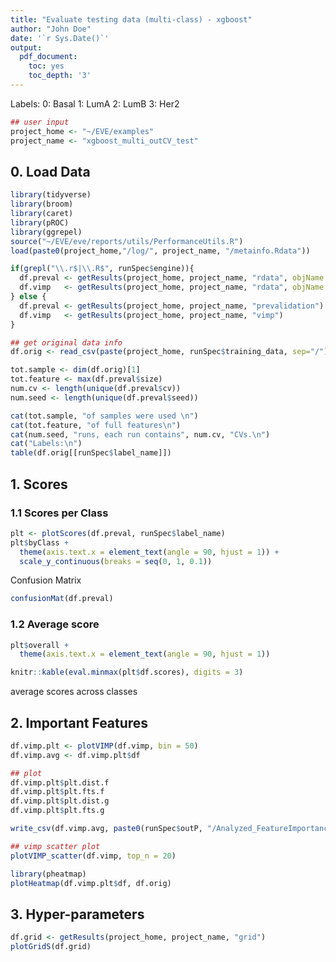 ```yaml
---
title: "Evaluate testing data (multi-class) - xgboost"
author: "John Doe"
date: '`r Sys.Date()`'
output:
  pdf_document:
    toc: yes
    toc_depth: '3'
---
```


Labels: 
  0: Basal
  1: LumA
  2: LumB
  3: Her2


```r
## user input
project_home <- "~/EVE/examples"
project_name <- "xgboost_multi_outCV_test"
```

## 0. Load Data
```r
library(tidyverse)
library(broom)
library(caret)
library(pROC)
library(ggrepel)
source("~/EVE/eve/reports/utils/PerformanceUtils.R")
load(paste0(project_home,"/log/", project_name, "/metainfo.Rdata"))

if(grepl("\\.r$|\\.R$", runSpec$engine)){
  df.preval <- getResults(project_home, project_name, "rdata", objName = "df_pred")
  df.vimp   <- getResults(project_home, project_name, "rdata", objName = "df_vimp")
} else {
  df.preval <- getResults(project_home, project_name, "prevalidation")
  df.vimp   <- getResults(project_home, project_name, "vimp")
}

## get original data info
df.orig <- read_csv(paste(project_home, runSpec$training_data, sep="/"))

tot.sample <- dim(df.orig)[1]
tot.feature <- max(df.preval$size)
num.cv <- length(unique(df.preval$cv))
num.seed <- length(unique(df.preval$seed))

cat(tot.sample, "of samples were used \n")
cat(tot.feature, "of full features\n")
cat(num.seed, "runs, each run contains", num.cv, "CVs.\n")
cat("Labels:\n")
table(df.orig[[runSpec$label_name]])
```


## 1. Scores

### 1.1 Scores per Class

```r
plt <- plotScores(df.preval, runSpec$label_name)
plt$byClass +
  theme(axis.text.x = element_text(angle = 90, hjust = 1)) +
  scale_y_continuous(breaks = seq(0, 1, 0.1))
```

Confusion Matrix
```r
confusionMat(df.preval)
```

### 1.2 Average score

```r
plt$overall +
  theme(axis.text.x = element_text(angle = 90, hjust = 1))
```

```r
knitr::kable(eval.minmax(plt$df.scores), digits = 3)
```
average scores across classes



## 2. Important Features

```r
df.vimp.plt <- plotVIMP(df.vimp, bin = 50)
df.vimp.avg <- df.vimp.plt$df

## plot
df.vimp.plt$plt.dist.f
df.vimp.plt$plt.fts.f
df.vimp.plt$plt.dist.g
df.vimp.plt$plt.fts.g

write_csv(df.vimp.avg, paste0(runSpec$outP, "/Analyzed_FeatureImportance_avg.csv"))
```

```r
## vimp scatter plot
plotVIMP_scatter(df.vimp, top_n = 20)
```

```r
library(pheatmap)
plotHeatmap(df.vimp.plt$df, df.orig)
```

## 3. Hyper-parameters

```r
df.grid <- getResults(project_home, project_name, "grid")
plotGridS(df.grid)
```






